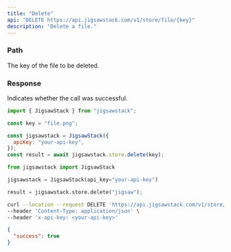 ```yaml
---
title: "Delete"
api: "DELETE https://api.jigsawstack.com/v1/store/file/{key}"
description: "Delete a file."
---
```


### Path

<ParamField path="key" type="string" required>
  The key of the file to be deleted.
</ParamField>

<Snippet file="header.mdx" />

### Response

<ResponseField name="success" type="boolean">
  Indicates whether the call was successful.
</ResponseField>
<RequestExample>

```javascript Node.js
import { JigsawStack } from "jigsawstack";

const key = "file.png";

const jigsawstack = JigsawStack({
  apiKey: "your-api-key",
});
const result = await jigsawstack.store.delete(key);
```

```python Python
from jigsawstack import JigsawStack

jigsawstack = JigsawStack(api_key="your-api-key")

result = jigsawstack.store.delete("jigsaw");
```

```bash cURL
curl --location --request DELETE 'https://api.jigsawstack.com/v1/store/file/{key}' \
--header 'Content-Type: application/json' \
--header 'x-api-key: <your-api-key>'
```

</RequestExample>

<ResponseExample>

```json Response
{
  "success": true
}
```

</ResponseExample>

